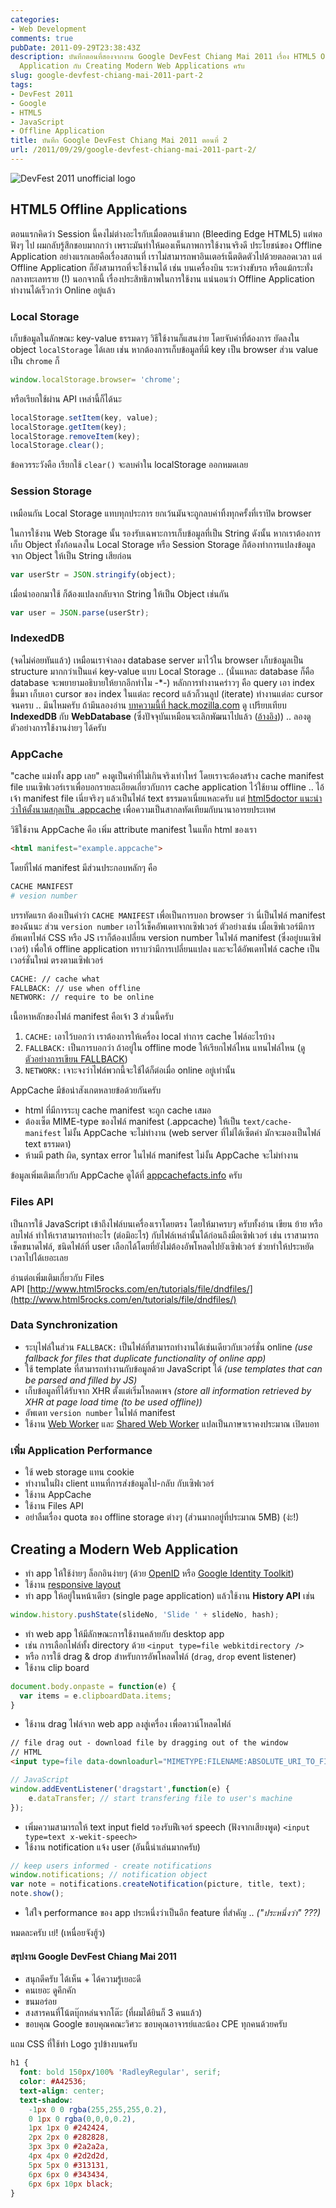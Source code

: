 ```yaml
---
categories:
- Web Development
comments: true
pubDate: 2011-09-29T23:38:43Z
description: บันทึกตอนที่สองจากงาน Google DevFest Chiang Mai 2011 เรื่อง HTML5 Offline
  Application กับ Creating Modern Web Applications ครับ
slug: google-devfest-chiang-mai-2011-part-2
tags:
- DevFest 2011
- Google
- HTML5
- JavaScript
- Offline Application
title: บันทึก Google DevFest Chiang Mai 2011 ตอนที่ 2
url: /2011/09/29/google-devfest-chiang-mai-2011-part-2/
---
```


![DevFest 2011 unofficial logo](https://files.armno.in.th/uploads/2011/09/devfest_custom_logo.png)

## HTML5 Offline Applications

ตอนแรกคิดว่า Session นี้คงไม่ต่างอะไรกับเมื่อตอนเช้ามาก (Bleeding Edge HTML5) แต่พอฟังๆ ไป ผมกลับรู้สึกชอบมากกว่า เพราะมันทำให้มองเห็นภาพการใช้งานจริงดี ประโยชน์ของ Offline Application อย่างแรกเลยคือเรื่องสถานที่ เราไม่สามารถพาอินเตอร์เน็ตติดตัวไปด้วยตลอดเวลา แต่ Offline Application ก็ยังสามารถที่จะใช้งานได้ เช่น บนเครื่องบิน ระหว่างขับรถ หรือแม้กระทั่งกลางทะเลทราย (!) นอกจากนี้ เรื่องประสิทธิภาพในการใช้งาน แน่นอนว่า Offline Application ทำงานได้เร็วกว่า Online อยู่แล้ว

### Local Storage

เก็บข้อมูลในลักษณะ key-value ธรรมดาๆ วิธีใช้งานก็แสนง่าย โดยจับค่าที่ต้องการ ยัดลงใน object `localStorage` ได้เลย เช่น หากต้องการเก็บข้อมูลที่มี key เป็น browser ส่วน value เป็น `chrome` ก็

```js
window.localStorage.browser= 'chrome';
```

หรือเรียกใช้ผ่าน API เหล่านี้ก็ได้นะ

```js
localStorage.setItem(key, value);
localStorage.getItem(key);
localStorage.removeItem(key);
localStorage.clear();
```

ข้อควรระวังคือ เรียกใช้ `clear()` จะลบค่าใน localStorage ออกหมดเลย


### Session Storage


เหมือนกัน Local Storage แทบทุกประการ ยกเว้นมันจะถูกลบค่าทิ้งทุกครั้งที่เราปิด browser

ในการใช้งาน Web Storage นั้น รองรับเฉพาะการเก็บข้อมูลที่เป็น String ดังนั้น หากเราต้องการเก็บ Object ทั้งก้อนลงใน Local Storage หรือ Session Storage ก็ต้องทำการแปลงข้อมูลจาก Object ให้เป็น String เสียก่อน

```js
var userStr = JSON.stringify(object);
```

เมื่อนำออกมาใช้ ก็ต้องแปลงกลับจาก String ให้เป็น Object เช่นกัน

```js
var user = JSON.parse(userStr);
```

### IndexedDB

(จดไม่ค่อยทันแล้ว) เหมือนเราจำลอง database server มาไว้ใน browser เก็บข้อมูลเป็น structure มากกว่าเป็นแค่ key-value แบบ Local Storage .. (นั่นแหละ database ก็คือ database จะพยายามอธิบายให้ยากอีกทำไม -*-) หลักการทำงานคร่าวๆ คือ query เอา index ขึ้นมา เก็บเอา cursor ของ index ในแต่ละ record แล้วก็วนลูป (iterate) ทำงานแต่ละ cursor จนครบ .. มึนไหมครับ ถ้ามึนลองอ่าน [บทความนี้ที่ hack.mozilla.com](http://hacks.mozilla.org/2010/06/comparing-indexeddb-and-webdatabase/) ดู เปรียบเทียบ **IndexedDB** กับ **WebDatabase** (ซึ่งปัจจุบันเหมือนจะเลิกพัฒนาไปแล้ว ([อ้างอิง](http://www.w3.org/TR/webdatabase/))) .. ลองดูตัวอย่างการใช้งานง่ายๆ ได้ครับ

### AppCache

"cache แม่งทั้ง app เลย" คงดูเป็นคำที่ไม่เกินจริงเท่าไหร่ โดยเราจะต้องสร้าง cache manifest file บนเซิฟเวอร์เราเพื่อบอกรายละเอียดเกี่ยวกับการ cache application ไว้ใช้ยาม offline .. ไอ้เจ้า manifest file เนี่ยจริงๆ แล้วเป็นไฟล์ text ธรรมดาเนี่ยแหละครับ แต่ [html5doctor แนะนำว่าให้ตั้งนามสกุลเป็น .appcache](http://html5doctor.com/go-offline-with-application-cache/) เพื่อความเป็นสากลทัดเทียมกับนานาอารยประเทศ

วิธีใช้งาน AppCache คือ เพิ่ม attribute manifest ในแท็ก html ของเรา

```html
<html manifest="example.appcache">
```

โดยที่ไฟล์ manifest มีส่วนประกอบหลักๆ คือ

```sh
CACHE MANIFEST
# vesion number
```

บรรทัดแรก ต้องเป็นคำว่า `CACHE MANIFEST` เพื่อเป็นการบอก browser ว่า นี่เป็นไฟล์ manifest ของฉันนะ ส่วน `version number` เอาไว้เช็คอัพเดทจากเซิฟเวอร์ ตัวอย่างเช่น เมื่อเซิฟเวอร์มีการอัพเดทไฟล์ CSS หรือ JS เราก็ต้องเปลี่ยน version number ในไฟล์ manifest (ซึ่งอยู่บนเซิฟเวอร์) เพื่อให้ offline application ทราบว่ามีการเปลี่ยนแปลง และจะได้อัพเดทไฟล์ cache เป็นเวอร์ชั่นใหม่ ตรงตามเซิฟเวอร์

```sh
CACHE: // cache what
FALLBACK: // use when offline
NETWORK: // require to be online
```

เนื้อหาหลักของไฟล์ manifest คือเจ้า 3 ส่วนนี้ครับ

1. `CACHE:` เอาไว้บอกว่า เราต้องการให้เครื่อง local ทำการ cache ไฟล์อะไรบ้าง
2. `FALLBACK:` เป็นการบอกว่า ถ้าอยู่ใน offline mode ให้เรียกไฟล์ไหน แทนไฟล์ไหน ([ดูตัวอย่างการเขียน FALLBACK](http://html5doctor.com/go-offline-with-application-cache/#fallback))
3. `NETWORK:` เจาะจงว่าไฟล์พวกนี้จะใช้ได้ก็ต่อเมื่อ online อยู่เท่านั้น

AppCache มีข้อน่าสังเกตหลายข้อด้วยกันครับ

* html ที่มีการระบุ cache manifest จะถูก cache เสมอ
* ต้องเซ็ต MIME-type ของไฟล์ manifest (.appcache) ให้เป็น `text/cache-manifest` ไม่งั้น AppCache จะไม่ทำงาน (web server ที่ไม่ได้เซ็ตค่า มักจะมองเป็นไฟล์ text ธรรมดา)
* ห้ามมี path ผิด, syntax error ในไฟล์ manifest ไม่งั้น AppCache จะไม่ทำงาน

ข้อมูลเพิ่มเติมเกี่ยวกับ AppCache ดูได้ที่ [appcachefacts.info](http://appcachefacts.info) ครับ


### Files API


เป็นการใช้ JavaScript เข้าถึงไฟล์บนเครื่องเราโดยตรง โดยให้มาครบๆ ครับทั้งอ่าน เขียน ย้าย หรือลบไฟล์ ทำให้เราสามารถทำอะไร (ต่อมิอะไร) กับไฟล์เหล่านั้นได้ก่อนถึงมือเซิฟเวอร์ เช่น เราสามารถเช็คขนาดไฟล์, ชนิดไฟล์ที่ user เลือกได้โดยที่ยังไม่ต้องอัพโหลดไปยังเซิฟเวอร์ ช่วยทำให้ประหยัดเวลาไปได้เยอะเลย

อ่านต่อเพิ่มเติมเกี่ยวกับ Files API [http://www.html5rocks.com/en/tutorials/file/dndfiles/](http://www.html5rocks.com/en/tutorials/file/dndfiles/)

### Data Synchronization

* ระบุไฟล์ในส่วน `FALLBACK:` เป็นไฟล์ที่สามารถทำงานได้เช่นเดียวกับเวอร์ชั่น online <i>(use fallback for files that duplicate functionality of online app)</i>
* ใช้ template ที่สามารถทำงานกับข้อมูลด้วย JavaScript ได้ <i>(use templates that can be parsed and filled by JS)</i>
* เก็บข้อมูลที่ได้รับจาก XHR ตั้งแต่เริ่มโหลดเพจ <i>(store all information retrieved by XHR at page load time (to be used offline))</i>
* อัพเดท `version number` ในไฟล์ manifest
* ใช้งาน [Web Worker](http://www.html5rocks.com/en/tutorials/workers/basics/) และ [Shared Web Worker](http://www.sitepoint.com/javascript-shared-web-workers-html5/) แปลเป็นภาษาเราคงประมาณ เปิดบอท

### เพิ่ม Application Performance

* ใช้ web storage แทน cookie
* ทำงานในฝั่ง client แทนที่การส่งข้อมูลไป-กลับ กับเซิฟเวอร์
* ใช้งาน AppCache
* ใช้งาน Files API
* อย่าลืมเรื่อง quota ของ offline storage ต่างๆ (ส่วนมากอยู่ที่ประมาณ 5MB) (ง่ะ!)

## Creating a Modern Web Application

* ทำ app ให้ใช้ง่ายๆ ล็อกอินง่ายๆ (ด้วย [OpenID](https://openid.org/home) หรือ [Google Identity Toolkit](http://code.google.com/apis/identitytoolkit/))
* ใช้งาน [responsive layout](http://coding.smashingmagazine.com/2011/01/12/guidelines-for-responsive-web-design/)
* ทำ app ให้อยู่ในหน้าเดียว (single page application) แล้วใช้งาน **History API** เช่น

```js
window.history.pushState(slideNo, 'Slide ' + slideNo, hash);
```

* ทำ web app ให้มีลักษณะการใช้งานคล้ายกับ desktop app
* เช่น การเลือกไฟล์ทั้ง directory ด้วย `<input type=file webkitdirectory />`
* หรือ การใช้ drag & drop สำหรับการอัพโหลดไฟล์ (`drag`, `drop` event listener)
* ใช้งาน clip board

```js
document.body.onpaste = function(e) {
  var items = e.clipboardData.items;
}
```

* ใช้งาน drag ไฟล์จาก web app ลงสู่เครื่อง เพื่อดาวน์โหลดไฟล์

```html
// file drag out - download file by dragging out of the window
// HTML
<input type=file data-downloadurl="MIMETYPE:FILENAME:ABSOLUTE_URI_TO_FILE" />
```

```js
// JavaScript
window.addEventListener('dragstart',function(e) {
    e.dataTransfer; // start transfering file to user's machine
});
```

* เพิ่มความสามารถให้ text input field รองรับฟีเจอร์ speech (ฟังจากเสียงพูด) `<input type=text x-wekit-speech>`
* ใช้งาน notification แจ้ง user (อันนี้น่าเล่นมากครับ)

```js
// keep users informed - create notifications
window.notifications; // notification object
var note = notifications.createNotification(picture, title, text);
note.show();
```

* ใส่ใจ performance ของ app ประหนึ่งว่าเป็นอีก feature ที่สำคัญ .. <i>("ประหนึ่งว่า" ???)</i>

หมดละครับ เย่! (เหนื่อยจังฮู้ว)

#### สรุปงาน Google DevFest Chiang Mai 2011

* สนุกดีครับ ได้เห็น + ได้ความรู้เยอะดี
* คนเยอะ ดูคึกคัก
* ขนมอร่อย
* สงสารคนที่โน้ตบุ๊กหล่นจากโต๊ะ (ที่ผมได้ยินก็ 3 คนแล้ว)
* ขอบคุณ Google ขอบคุณคณะวิศวะ ขอบคุณอาจารย์และน้อง CPE ทุกคนด้วยครับ

แถม CSS ที่ใช้ทำ Logo รูปข้างบนครับ


```css
h1 {
  font: bold 150px/100% 'RadleyRegular', serif;
  color: #A42536;
  text-align: center;
  text-shadow:
    -1px 0 0 rgba(255,255,255,0.2),
    0 1px 0 rgba(0,0,0,0.2),
    1px 1px 0 #242424,
    2px 2px 0 #282828,
    3px 3px 0 #2a2a2a,
    4px 4px 0 #2d2d2d,
    5px 5px 0 #313131,
    6px 6px 0 #343434,
    6px 6px 10px black;
}
```
